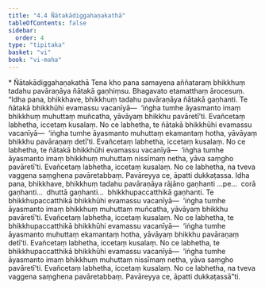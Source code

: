 ```yaml
---
title: "4.4 Ñātakādiggahaṇakathā"
tableOfContents: false
sidebar:
  order: 4
type: "tipitaka"
basket: "vi"
book: "vi-maha"
---
```



<DynamicBreadcrumb />

<Paragraph type="center" book="vi-maha">
* Ñātakādiggahaṇakathā
</Paragraph>

<Division number="214" book="vi-maha" e="ch" v="3" p="227">

<Paragraph number="971" book="vi-maha">
Tena kho pana samayena aññataraṃ bhikkhuṃ tadahu pavāraṇāya ñātakā gaṇhiṃsu. Bhagavato etamatthaṃ ārocesuṃ. “Idha pana, bhikkhave, bhikkhuṃ tadahu pavāraṇāya ñātakā gaṇhanti. Te ñātakā bhikkhūhi evamassu vacanīyā—  ‘iṅgha tumhe āyasmanto imaṃ bhikkhuṃ muhuttaṃ muñcatha, yāvāyaṃ bhikkhu pavāretī’ti. Evañcetaṃ labhetha, iccetaṃ kusalaṃ. No ce labhetha, te ñātakā bhikkhūhi evamassu vacanīyā—  ‘iṅgha tumhe āyasmanto muhuttaṃ ekamantaṃ hotha, yāvāyaṃ bhikkhu pavāraṇaṃ detī’ti. Evañcetaṃ labhetha, iccetaṃ kusalaṃ. No ce labhetha, te ñātakā bhikkhūhi evamassu vacanīyā—  ‘iṅgha tumhe āyasmanto imaṃ bhikkhuṃ muhuttaṃ nissīmaṃ netha, yāva saṃgho pavāretī’ti. Evañcetaṃ labhetha, iccetaṃ kusalaṃ. No ce labhetha, na tveva vaggena saṃghena pavāretabbaṃ. Pavāreyya ce, āpatti dukkaṭassa.
</Paragraph>

<Paragraph number="972" book="vi-maha">
Idha pana, bhikkhave, bhikkhuṃ tadahu pavāraṇāya rājāno gaṇhanti …pe…  corā gaṇhanti…  dhuttā gaṇhanti…  bhikkhupaccatthikā gaṇhanti. Te bhikkhupaccatthikā bhikkhūhi evamassu vacanīyā—  ‘iṅgha tumhe āyasmanto imaṃ bhikkhuṃ muhuttaṃ muñcatha, yāvāyaṃ bhikkhu pavāretī’ti. Evañcetaṃ labhetha, iccetaṃ kusalaṃ. No ce labhetha, te bhikkhupaccatthikā bhikkhūhi evamassu vacanīyā—  ‘iṅgha tumhe āyasmanto muhuttaṃ ekamantaṃ hotha, yāvāyaṃ bhikkhu pavāraṇaṃ detī’ti. Evañcetaṃ labhetha, iccetaṃ kusalaṃ. No ce labhetha, te bhikkhupaccatthikā bhikkhūhi evamassu vacanīyā—  ‘iṅgha tumhe āyasmanto imaṃ bhikkhuṃ muhuttaṃ nissīmaṃ netha, yāva saṃgho pavāretī’ti. Evañcetaṃ labhetha, iccetaṃ kusalaṃ. No ce labhetha, na tveva vaggena saṃghena pavāretabbaṃ. Pavāreyya ce, āpatti dukkaṭassā”ti.
</Paragraph>
</Division>
